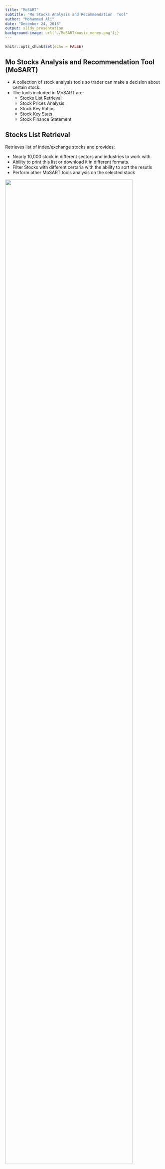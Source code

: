 ```yaml
---
title: "MoSART"
subtitle: "Mo Stocks Analysis and Recommendation  Tool"
author: "Mohammed Ali"
date: "December 24, 2018"
output: slidy_presentation
background-image: url('./MoSART/music_money.png');}
---
```


```r
knitr::opts_chunk$set(echo = FALSE)
```

## Mo Stocks Analysis and Recommendation  Tool (MoSART)

- A collection of stock analysis tools so trader can make a decision about certain stock.
- The tools included in MoSART are:
    + Stocks List Retrieval
    + Stock Prices Analysis
    + Stock Key Ratios
    + Stock Key Stats
    + Stock Finance Statement

## Stocks List Retrieval
Retrieves list of index/exchange stocks and provides:

- Nearly 10,000 stock in different sectors and industries to work with.
- Ability to print this list or download it in different formats.
- Filter Stocks with different certaria with the ability to sort the resutls
- Perform other MoSART tools analysis on the selected stock

![](demo/1.stocks list.png){width=90%}

## Stock Prices Analysis
- This tool is concerning to analyze how the stock is behaving, prices wise, in the market.
- To achieve that purpose it has 3 sub tools:
   + Buy & Sell Simulator
   + Periodic Return
   + Prices Simulation
   
![](demo/2.buy_sell_sim_1.png){width=100%}

## Buy & Sell Simulator
- Trader can observe how the stock is behaving in the market based on his/her indicators and signals selections
- Indicators and Signals can be added/removed at run time.
- Selected indicators and signals are key part in the buy/sell simulation process
- Trader can visualize the market and compare between those indicators

![](demo/2.buy_sell_sim_2.png){width=100%}

## Buy & Sell Simulator (Cont.)
- Trader can select the price source among *Yahoo*, *Qundl* and *Alpha Vantage*
- Trader can zoom the market chart in to include shorter period and out to include longer period.
![](demo/2.buy_sell_sim_3.png){width=100%}


## Buy & Sell Simulator (Cont.)
Trader can switch between visualization differet types

![](demo/2.buy_sell_sim_4.png){width=100%}
![](demo/2.buy_sell_sim_5.png){width=100%}

## Buy & Sell Simulator (Cont.)
Trader can change visualization appeareance
![](demo/2.buy_sell_sim_6.png){width=100%}


## Buy & Sell Simulator (Cont.)

- After Trader finished his/her initial setup he/she can simulate buy/sell prices by clicking the *Simulate*   button to display simulation detailed report
- Simulation is done via Multivariate Adaptive Regression Splines (MARS) algorithm

![](demo/2.buy_sell_sim_7.png){width=100%}
![](demo/2.buy_sell_sim_8.png){width=100%}

## Buy & Sell Simulator (Cont.)
![](demo/2.buy_sell_sim_9.png){width=100%}
![](demo/2.buy_sell_sim_10.png){width=100%}

## Buy & Sell Simulator (Cont.)
![](demo/2.buy_sell_sim_11.png){width=100%}
![](demo/2.buy_sell_sim_12.png){width=100%}

## Periodic Return
- Calculates the return from the given stock in given period.
- Provide simple prediction on how the return is behaving in future using liner regression
![](demo/3.Periodic_Return.png){width=100%}

## Simulation
Using Monte Carlo simulation and based on the stock daily return in previous period, the tool predict the price in the future.

![](demo/4.Simulation.png){width=100%}



## Stock Key Ratios
- Using different online tools to get the recent stock key ratios like:
  - Financials
![](demo/5.key_ratios_1.png){width=100%}
## Stock Key Ratios
  - Profitability
![](demo/5.key_ratios_2.png){width=100%}

## Stock Key Ratios  
  - Cash Flow Ratios
![](demo/5.key_ratios_3.png){width=100%}

## Stock Key Ratios
  - Financial Health
![](demo/5.key_ratios_4.png){width=100%}

## Stock Key Ratios  
  - Efficiency Ratios
![](demo/5.key_ratios_5.png){width=100%}
## Stock Key Ratios  
  - Growth
![](demo/5.key_ratios_6.png){width=100%}  
## Stock Key Ratios
  - Valuation Ratios
![](demo/5.key_ratios_7.png){width=100%}  
## Stock Key Stats
- Using different online tools to get the recent stock statistics like:
  - Yahoo
![](demo/6.key_stats_1.png){width=100%}
![](demo/6.key_stats_2.png){width=100%}
## Stock Key Stats
- Using different online tools to get the recent stock statistics like:
  - Yahoo
![](demo/6.key_stats_3.png){width=100%}
![](demo/6.key_stats_4.png){width=100%}

## Stock Key Stats
- Using different online tools to get the recent stock statistics like:
  - FinViz
![](demo/6.key_stats_4.png){width=100%}

## Stock Finance Statement
- Using different online tools to get the recent stock Finance Statements like:
  - IS
![](demo/7.finance_statement_1.png){width=100%}

## Stock Finance Statement
- Using different online tools to get the recent stock Finance Statements like:
  - BS
![](demo/7.finance_statement_2.png){width=100%}

## Stock Finance Statement
- Using different online tools to get the recent stock Finance Statements like:
  - CF
![](demo/7.finance_statement_3.png){width=100%}